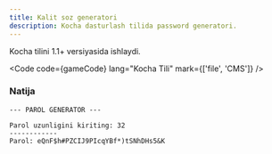 ```yaml
---
title: Kalit soz generatori
description: Kocha dasturlash tilida password generatori.
---
```


<Aside title="Eslatma">Kocha tilini 1.1+ versiyasida ishlaydi.</Aside>

<Code code={gameCode} lang="Kocha Tili" mark={['file', 'CMS']} />


### Natija

```
--- PAROL GENERATOR ---

Parol uzunligini kiriting: 32
------------
Parol: eQnF$h#PZCIJ9PIcqYBf*)tSNhDHs5&K
```